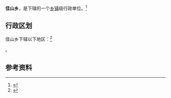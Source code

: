 {{中国乡级行政区|34/05/04/200/000}}

'''佳山乡'''，是{{PRC admin/fullname|34/05/04/200/000|3}}下辖的一个[[乡镇|乡镇]]级行政单位。<ref>{{PRC admin/ref sgc|{{PRC admin/parent|34/05/04/200/000}}}}</ref>

== 行政区划 ==

佳山乡下辖以下地区：<ref>{{PRC admin/ref sgc|34/05/04/200/000}}</ref>

{{PRC admin/children|34/05/04/200/000}}。

== 参考资料 ==

{{reflist}}

{{行政区划小作品}}
{{PRC admin/navcat|34/05/04/200/000}}